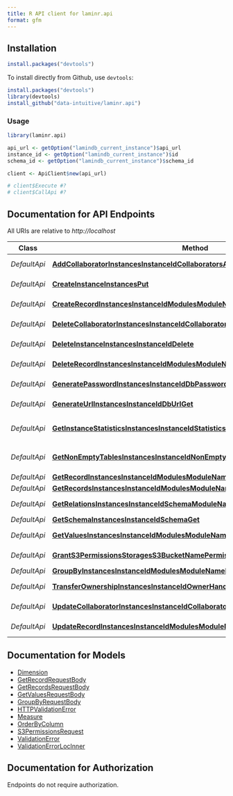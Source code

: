 ```yaml
---
title: R API client for laminr.api
format: gfm
---
```


## Installation

```R
install.packages("devtools")
```

To install directly from Github, use `devtools`:
```R
install.packages("devtools")
library(devtools)
install_github("data-intuitive/laminr.api")
```

### Usage

```r
library(laminr.api)

api_url <- getOption("lamindb_current_instance")$api_url
instance_id <- getOption("lamindb_current_instance")$id
schema_id <- getOption("lamindb_current_instance")$schema_id

client <- ApiClient$new(api_url)

# client$Execute #?
# client$CallApi #?
```


## Documentation for API Endpoints

All URIs are relative to *http://localhost*

Class | Method | HTTP request | Description
------------ | ------------- | ------------- | -------------
*DefaultApi* | [**AddCollaboratorInstancesInstanceIdCollaboratorsAccountIdPut**](docs/DefaultApi.md#AddCollaboratorInstancesInstanceIdCollaboratorsAccountIdPut) | **PUT** /instances/{instance_id}/collaborators/{account_id} | Add Collaborator
*DefaultApi* | [**CreateInstanceInstancesPut**](docs/DefaultApi.md#CreateInstanceInstancesPut) | **PUT** /instances | Create Instance
*DefaultApi* | [**CreateRecordInstancesInstanceIdModulesModuleNameModelNamePut**](docs/DefaultApi.md#CreateRecordInstancesInstanceIdModulesModuleNameModelNamePut) | **PUT** /instances/{instance_id}/modules/{module_name}/{model_name} | Create Record
*DefaultApi* | [**DeleteCollaboratorInstancesInstanceIdCollaboratorsAccountIdDelete**](docs/DefaultApi.md#DeleteCollaboratorInstancesInstanceIdCollaboratorsAccountIdDelete) | **DELETE** /instances/{instance_id}/collaborators/{account_id} | Delete Collaborator
*DefaultApi* | [**DeleteInstanceInstancesInstanceIdDelete**](docs/DefaultApi.md#DeleteInstanceInstancesInstanceIdDelete) | **DELETE** /instances/{instance_id} | Delete Instance
*DefaultApi* | [**DeleteRecordInstancesInstanceIdModulesModuleNameModelNameUidDelete**](docs/DefaultApi.md#DeleteRecordInstancesInstanceIdModulesModuleNameModelNameUidDelete) | **DELETE** /instances/{instance_id}/modules/{module_name}/{model_name}/{uid} | Delete Record
*DefaultApi* | [**GeneratePasswordInstancesInstanceIdDbPasswordGet**](docs/DefaultApi.md#GeneratePasswordInstancesInstanceIdDbPasswordGet) | **GET** /instances/{instance_id}/db/password | Generate Password
*DefaultApi* | [**GenerateUrlInstancesInstanceIdDbUrlGet**](docs/DefaultApi.md#GenerateUrlInstancesInstanceIdDbUrlGet) | **GET** /instances/{instance_id}/db/url | Generate Url
*DefaultApi* | [**GetInstanceStatisticsInstancesInstanceIdStatisticsGet**](docs/DefaultApi.md#GetInstanceStatisticsInstancesInstanceIdStatisticsGet) | **GET** /instances/{instance_id}/statistics | Get Instance Statistics
*DefaultApi* | [**GetNonEmptyTablesInstancesInstanceIdNonEmptyTablesGet**](docs/DefaultApi.md#GetNonEmptyTablesInstancesInstanceIdNonEmptyTablesGet) | **GET** /instances/{instance_id}/non_empty_tables | Get Non Empty Tables
*DefaultApi* | [**GetRecordInstancesInstanceIdModulesModuleNameModelNameIdOrUidPost**](docs/DefaultApi.md#GetRecordInstancesInstanceIdModulesModuleNameModelNameIdOrUidPost) | **POST** /instances/{instance_id}/modules/{module_name}/{model_name}/{id_or_uid} | Get Record
*DefaultApi* | [**GetRecordsInstancesInstanceIdModulesModuleNameModelNamePost**](docs/DefaultApi.md#GetRecordsInstancesInstanceIdModulesModuleNameModelNamePost) | **POST** /instances/{instance_id}/modules/{module_name}/{model_name} | Get Records
*DefaultApi* | [**GetRelationsInstancesInstanceIdSchemaModuleNameModelNameGet**](docs/DefaultApi.md#GetRelationsInstancesInstanceIdSchemaModuleNameModelNameGet) | **GET** /instances/{instance_id}/schema/{module_name}/{model_name} | Get Relations
*DefaultApi* | [**GetSchemaInstancesInstanceIdSchemaGet**](docs/DefaultApi.md#GetSchemaInstancesInstanceIdSchemaGet) | **GET** /instances/{instance_id}/schema | Get Schema
*DefaultApi* | [**GetValuesInstancesInstanceIdModulesModuleNameModelNameFieldsFieldPathPost**](docs/DefaultApi.md#GetValuesInstancesInstanceIdModulesModuleNameModelNameFieldsFieldPathPost) | **POST** /instances/{instance_id}/modules/{module_name}/{model_name}/fields/{field_path} | Get Values
*DefaultApi* | [**GrantS3PermissionsStoragesS3BucketNamePermissionsPut**](docs/DefaultApi.md#GrantS3PermissionsStoragesS3BucketNamePermissionsPut) | **PUT** /storages/s3/{bucket_name}/permissions | Grant S3 Permissions
*DefaultApi* | [**GroupByInstancesInstanceIdModulesModuleNameModelNameGroupByPost**](docs/DefaultApi.md#GroupByInstancesInstanceIdModulesModuleNameModelNameGroupByPost) | **POST** /instances/{instance_id}/modules/{module_name}/{model_name}/group-by | Group By
*DefaultApi* | [**TransferOwnershipInstancesInstanceIdOwnerHandlePatch**](docs/DefaultApi.md#TransferOwnershipInstancesInstanceIdOwnerHandlePatch) | **PATCH** /instances/{instance_id}/owner/{handle} | Transfer Ownership
*DefaultApi* | [**UpdateCollaboratorInstancesInstanceIdCollaboratorsAccountIdPatch**](docs/DefaultApi.md#UpdateCollaboratorInstancesInstanceIdCollaboratorsAccountIdPatch) | **PATCH** /instances/{instance_id}/collaborators/{account_id} | Update Collaborator
*DefaultApi* | [**UpdateRecordInstancesInstanceIdModulesModuleNameModelNameUidPatch**](docs/DefaultApi.md#UpdateRecordInstancesInstanceIdModulesModuleNameModelNameUidPatch) | **PATCH** /instances/{instance_id}/modules/{module_name}/{model_name}/{uid} | Update Record


## Documentation for Models

 - [Dimension](docs/Dimension.md)
 - [GetRecordRequestBody](docs/GetRecordRequestBody.md)
 - [GetRecordsRequestBody](docs/GetRecordsRequestBody.md)
 - [GetValuesRequestBody](docs/GetValuesRequestBody.md)
 - [GroupByRequestBody](docs/GroupByRequestBody.md)
 - [HTTPValidationError](docs/HTTPValidationError.md)
 - [Measure](docs/Measure.md)
 - [OrderByColumn](docs/OrderByColumn.md)
 - [S3PermissionsRequest](docs/S3PermissionsRequest.md)
 - [ValidationError](docs/ValidationError.md)
 - [ValidationErrorLocInner](docs/ValidationErrorLocInner.md)


## Documentation for Authorization

Endpoints do not require authorization.


